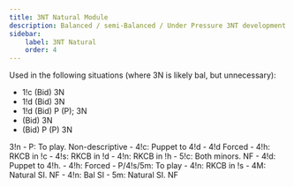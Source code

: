 ```yaml
---
title: 3NT Natural Module
description: Balanced / semi-Balanced / Under Pressure 3NT development
sidebar:
    label: 3NT Natural
    order: 4
---
```



Used in the following situations (where 3N is likely bal, but unnecessary):
- 1!c (Bid) 3N
- 1!d (Bid) 3N
- 1!d (Bid) P (P); 3N
- (Bid) 3N
- (Bid) P (P) 3N

<BiddingTree>
3!n
- P: To play. Non-descriptive
- 4!c: Puppet to 4!d
    - 4!d Forced
        - 4!h: RKCB in !c
        - 4!s: RKCB in !d
        - 4!n: RKCB in !h
        - 5!c: Both minors. NF
- 4!d: Puppet to 4!h.
    - 4!h: Forced
        - P/4!s/5m: To play
        - 4!n: RKCB in !s
- 4M: Natural SI. NF
- 4!n: Bal SI
- 5m: Natural SI. NF
</BiddingTree>
